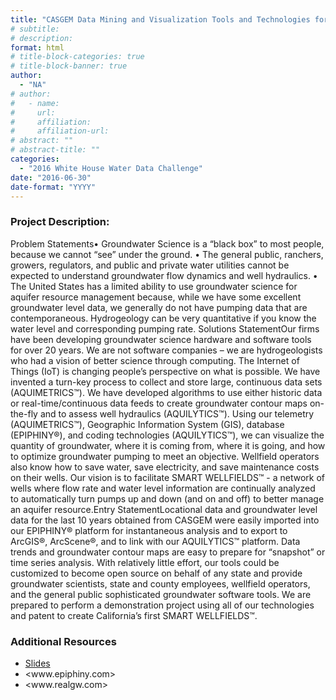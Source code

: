 ```yaml
---
title: "CASGEM Data Mining and Visualization Tools and Technologies for SMART WELLFIELDS™"
# subtitle: 
# description: 
format: html
# title-block-categories: true
# title-block-banner: true
author: 
  - "NA"
# author:
#   - name: 
#     url: 
#     affiliation: 
#     affiliation-url:
# abstract: ""
# abstract-title: ""
categories: 
  - "2016 White House Water Data Challenge"
date: "2016-06-30"
date-format: "YYYY"
---
```


<!-- COMMENT
## params_NOTUSED-proj_title

#### Year: params_NOTUSED-year

#### Topics: params_NOTUSED-topics

#### Awards: params_NOTUSED-awards

#### Team Members: params_NOTUSED-team_members
UNCOMMENT -->

### Project Description:

Problem Statements• Groundwater Science is a “black box” to most people, because we cannot “see” under the ground. • The general public, ranchers, growers, regulators, and public and private water utilities cannot be expected to understand groundwater flow dynamics and well hydraulics. • The United States has a limited ability to use groundwater science for aquifer resource management because, while we have some excellent groundwater level data, we generally do not have pumping data that are contemporaneous. Hydrogeology can be very quantitative if you know the water level and corresponding pumping rate. Solutions StatementOur firms have been developing groundwater science hardware and software tools for over 20 years. We are not software companies – we are hydrogeologists who had a vision of better science through computing. The Internet of Things (IoT) is changing people’s perspective on what is possible. We have invented a turn-key process to collect and store large, continuous data sets (AQUIMETRICS™). We have developed algorithms to use either historic data or real-time/continuous data feeds to create groundwater contour maps on-the-fly and to assess well hydraulics (AQUILYTICS™). Using our telemetry (AQUIMETRICS™), Geographic Information System (GIS), database (EPIPHINY®), and coding technologies (AQUILYTICS™), we can visualize the quantity of groundwater, where it is coming from, where it is going, and how to optimize groundwater pumping to meet an objective. Wellfield operators also know how to save water, save electricity, and save maintenance costs on their wells. Our vision is to facilitate SMART WELLFIELDS™ - a network of wells where flow rate and water level information are continually analyzed to automatically turn pumps up and down (and on and off) to better manage an aquifer resource.Entry StatementLocational data and groundwater level data for the last 10 years obtained from CASGEM were easily imported into our EPIPHINY® platform for instantaneous analysis and to export to ArcGIS®, ArcScene®, and to link with our AQUILYTICS™ platform. Data trends and groundwater contour maps are easy to prepare for “snapshot” or time series analysis. With relatively little effort, our tools could be customized to become open source on behalf of any state and provide groundwater scientists, state and county employees, wellfield operators, and the general public sophisticated groundwater software tools. We are prepared to perform a demonstration project using all of our technologies and patent to create California’s first SMART WELLFIELDS™.

### Additional Resources

- [Slides](https://drive.google.com/open?id=0B5n4IeHrVBinVlhwSkVWZ1l1Ukk)
- <www.epiphiny.com>
- <www.realgw.com>
